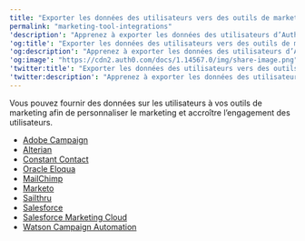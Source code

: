 ---
title: "Exporter les données des utilisateurs vers des outils de marketing"
permalink: "marketing-tool-integrations"
'description': "Apprenez à exporter les données des utilisateurs d’Auth0 vers des applications et des services marketing."
'og:title': "Exporter les données des utilisateurs vers des outils de marketing"
'og:description': "Apprenez à exporter les données des utilisateurs d’Auth0 vers des applications et des services marketing."
'og:image': "https://cdn2.auth0.com/docs/1.14567.0/img/share-image.png"
'twitter:title': "Exporter les données des utilisateurs vers des outils de marketing"
'twitter:description': "Apprenez à exporter les données des utilisateurs d’Auth0 vers des applications et des services marketing."
---

Vous pouvez fournir des données sur les utilisateurs à vos outils de marketing afin de personnaliser le marketing
et accroître l’engagement des utilisateurs.

* [Adobe Campaign](/docs/docs/fr-ca/customize/integrations/marketing-tool-integrations/adobe-campaign)
* [Alterian](/docs/docs/fr-ca/customize/integrations/marketing-tool-integrations/alterian)
* [Constant Contact](/docs/docs/fr-ca/customize/integrations/marketing-tool-integrations/constant-contact)
* [Oracle Eloqua](/docs/docs/fr-ca/customize/integrations/marketing-tool-integrations/eloqua)
* [MailChimp](/docs/docs/fr-ca/customize/integrations/marketing-tool-integrations/mailchimp)
* [Marketo](/docs/docs/fr-ca/customize/integrations/marketing-tool-integrations/marketo)
* [Sailthru](/docs/docs/fr-ca/customize/integrations/marketing-tool-integrations/sailthru)
* [Salesforce](/docs/docs/fr-ca/customize/integrations/marketing-tool-integrations/export-user-data-salesforce)
* [Salesforce Marketing Cloud](/docs/docs/fr-ca/customize/integrations/marketing-tool-integrations/salesforce-marketing-cloud)
* [Watson Campaign Automation](/docs/docs/fr-ca/customize/integrations/marketing-tool-integrations/watson-campaign-automation)